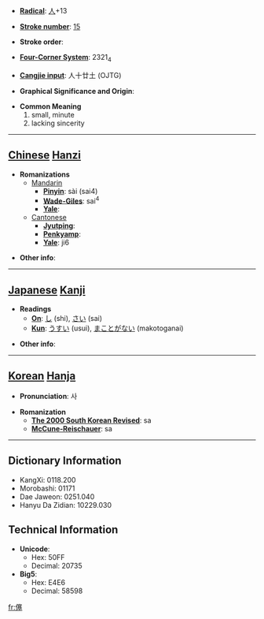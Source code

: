 * '''[[Wiktionary:Chinese radical index| Radical]]''': [[Wiktionary:Chinese radical index 人|人]]+13

* '''[[Wiktionary:Chinese total strokes index|Stroke number]]''': [[Wiktionary:Chinese total strokes index 15|15]]

* '''Stroke order''': 

* '''[[Wiktionary:Chinese four corner index|Four-Corner System]]''': 2321<sub>4</sub>

* '''[[Wiktionary:Chinese Cangjie index|Cangjie input]]''': 人十廿土 (OJTG)

* '''Graphical Significance and Origin''': 

* '''Common Meaning'''
*#small, minute
*# lacking sincerity


----

== [[Chinese]] [[Hanzi]] ==

* '''Romanizations'''
** [[Mandarin]]
*** '''[[Pinyin]]''': sài (sai4)
*** '''[[Wade-Giles]]''': sai<sup>4</sup>
*** '''[[Yale]]''': 
**[[Cantonese]]
***'''[[Jyutping]]''':
***'''[[Penkyamp]]''': 
***'''[[Yale]]''': ji6

* '''Other info''': 

----

== [[Japanese]] [[Kanji]] ==

* '''Readings'''
** '''[[On]]''': [[し]] (shi), [[さい]] (sai)
** '''[[Kun]]''': [[うすい]] (usui), [[まことがない]] (makotoganai)

* '''Other info''':  

----

== [[Korean]] [[Hanja]] ==

* '''Pronunciation''': 사

* '''Romanization'''
** '''[[The 2000 South Korean Revised Romanization|The 2000 South Korean Revised]]''': sa
** '''[[McCune-Reischauer]]''': sa

----

== Dictionary Information ==

* KangXi: 0118.200
* Morobashi: 01171
* Dae Jaweon: 0251.040
* Hanyu Da Zidian: 10229.030

== Technical Information ==

* '''Unicode''':
** Hex: 50FF
** Decimal: 20735
* '''Big5''':
** Hex: E4E6
** Decimal: 58598

[[fr:僿]]